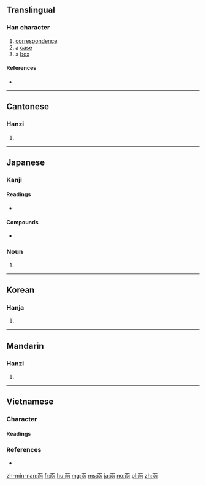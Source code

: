 {{also|凾}}
==Translingual==

===Han character===
{{Han char|rn=17|rad=凵|as=06|sn=8|four=10772|canj=UNE,NUE}}

# [[correspondence]]
# a [[case]]
# a [[box]]

====References====
* {{Han ref|kx=0135.160|dkj=01826|dj=0303.100|hdz=10309.090|uh=51FD|ud=20989|bh=A8E7|bd=43239}}

----

==Cantonese==

===Hanzi===
{{yue-hanzi|jyut=haam4|y=haam4}}

# {{defn|lang=yue|sort=凵06}}

----

==Japanese==

===Kanji===
{{ja-kanji|grade=|rs=凵06}}

====Readings====
* {{ja-readings|on=[[かん]] (kan)|kun=[[いれる]] (ireru), [[はこ]] (hako)}}

====Compounds====
{{ja-kanjitab|はこ|yomi=k}}
* {{l|ja|函館|tr=[[はこだて]], Hakodate}}

===Noun===
{{ja-noun|はこ}}

# {{alternative form of|箱|lang=ja}}

----

==Korean==

===Hanja===
{{ko-hanja|hangeul=함|rv=ham|mr=ham}}

# {{defn|lang=ko|sort=凵06}}

----

==Mandarin==

===Hanzi===
{{cmn-hanzi|pin=[[hán]] ([[han2]])|wg=han<sup>2</sup>}}

# {{defn|lang=cmn|sort=凵06}}

----

==Vietnamese==

===Character===

====Readings====
{{vi-readings|hv=hàm|nom=hòm, hàm|sort=凵06}}

===References===
* {{R:WinVNKey:Lê Sơn Thanh}}

[[zh-min-nan:函]]
[[fr:函]]
[[hu:函]]
[[mg:函]]
[[ms:函]]
[[ja:函]]
[[no:函]]
[[pl:函]]
[[zh:函]]